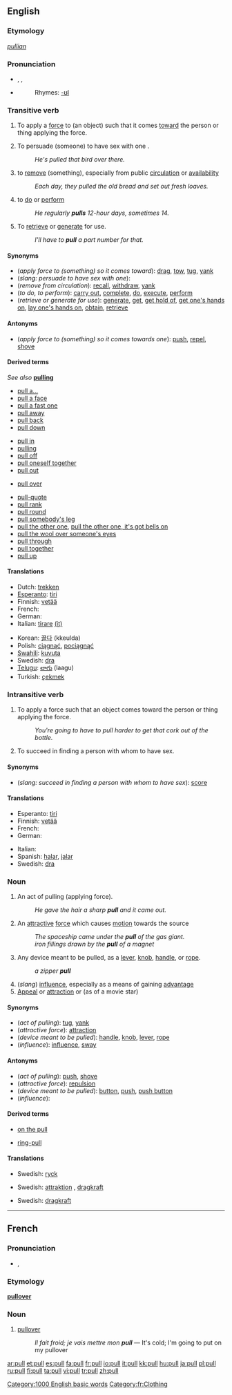 ==English==
===Etymology===
{{OE.}} ''[[pullian]]''

===Pronunciation===
*{{AHD|po͝ol}}, {{IPA|/pʊl/}}, {{SAMPA|/pUl/}}
*{{audio|en-us-pull.ogg|Audio (US)}}
*:Rhymes: [[Rhymes:English:-ʊl|-ʊl]]

===Transitive verb===
{{en-verb}}

#To apply a [[force]] to (an object) such that it comes [[toward]] the person or thing applying the force.
#{{context|slang}} To persuade (someone) to have sex with one<!-- or to be 'on the pull' (willing to have sex)-->.
#:''He's pulled that bird over there.''
#to [[remove]] (something), especially from public [[circulation]] or [[availability]]
#:''Each day, they pulled the old bread and set out fresh loaves.''
#{{context|informal}} to [[do]] or [[perform]]
#:''He regularly '''pulls''' 12-hour days, sometimes 14.''
#To [[retrieve]] or [[generate]] for use.
#:''I'll have to '''pull''' a part number for that.''

====Synonyms====
*(''apply force to (something) so it comes toward''): [[drag]], [[tow]], [[tug]], [[yank]]
*(''slang: persuade to have sex with one''):
*(''remove from circulation''): [[recall]], [[withdraw]], [[yank]]
*(''to do, to perform''): [[carry out]], [[complete]], [[do]], [[execute]], [[perform]]
*(''retrieve or generate for use''): [[generate]], [[get]], [[get hold of]], [[get one's hands on]], [[lay one's hands on]], [[obtain]], [[retrieve]]

====Antonyms====
*(''apply force to (something) so it comes towards one''): [[push]], [[repel]], [[shove]]

====Derived terms====
''See also'' '''[[pulling]]'''<!--as "pulling power"-->
{{rel-top|Terms derived from the verb ''to pull''}}
*[[pull a|pull a...]]
*[[pull a face]]
*[[pull a fast one]]
*[[pull away]]
*[[pull back]]
*[[pull down]]
<!--"pulley" is not derived from "pull"-->
*[[pull in]]
*[[pulling]]
*[[pull off]]
*[[pull oneself together]] 
*[[pull out]]
{{rel-mid}}
*[[pull over]]
<!--"pullover" is derived from "pull over"-->
*[[pull-quote]]
*[[pull rank]]
*[[pull round]]
*[[pull somebody's leg]]
*[[pull the other one]], [[pull the other one, it's got bells on]]
*[[pull the wool over someone's eyes]]
*[[pull through]]
*[[pull together]] 
*[[pull up]]
<!--"pull-up" is derived from "pull up"-->
{{rel-bottom}}

====Translations====
{{trans-top|apply force to (something) so it comes towards one}}
*Dutch: [[trekken]]
*[[Esperanto]]: [[tiri]]
*Finnish: [[vetää]]
*French: {{t|fr|tirer}}
*German: {{t|de|ziehen}}
*Italian: [[tirare]] [[:it:tirare|(it)]]
{{trans-mid}}
*Korean: [[끌다]] (kkeulda)
*Polish: [[ciągnąć]], [[pociągnąć]]
*[[Swahili]]: [[kuvuta]]
*Swedish: [[dra]]
*[[Telugu]]: [[లాగు]] (laagu)
*Turkish: [[çekmek]]
{{trans-bottom}}

{{trans-top|slang: persuade (a person) to have sex with one}}
{{trans-mid}}
{{trans-bottom}}

{{trans-top|remove (something) from circulation}}
{{trans-mid}}
{{trans-bottom}}

{{trans-top|do, perform}}
{{trans-mid}}
{{trans-bottom}}

{{trans-top|retrieve or generate for use}}
{{trans-mid}}
{{trans-bottom}}

===Intransitive verb===
{{en-verb}}

#To apply a force such that an object comes toward the person or thing applying the force.
#:''You're going to have to pull harder to get that cork out of the bottle.''
#{{context|slang}} To succeed in finding a person with whom to have sex.

====Synonyms====
*(''slang: succeed in finding a person with whom to have sex''): [[score]]

====Translations====
{{trans-top|apply force such that an object comes toward the person or thing applying the force}}
*Esperanto: [[tiri]]
*Finnish: [[vetää]]
*French: {{t|fr|tirer}}
*German: {{t|de|ziehen}}
{{trans-mid}}
*Italian: {{t|it|tirare}}
*Spanish: [[halar]], [[jalar]]
*Swedish: [[dra]]
{{trans-bottom}}

{{trans-top|succeed in finding a person with whom to have sex}}
{{trans-mid}}
{{trans-bottom}}

===Noun===
{{en-noun}}

#An act of pulling (applying force).
#:''He gave the hair a sharp '''pull''' and it came out.''
#An [[attractive]] [[force]] which causes [[motion]] towards the source
#:''The spaceship came under the '''pull''' of the gas giant.''
#:''iron fillings drawn by the '''pull''' of a magnet''
#Any device meant to be pulled, as a [[lever]], [[knob]], [[handle]], or [[rope]].
#:''a zipper '''pull'''''
#(''slang'') [[influence]], especially as a means of gaining [[advantage]]
#[[appeal|Appeal]] or [[attraction]] or (as of a movie star)

====Synonyms====
*(''act of pulling''): [[tug]], [[yank]]
*(''attractive force''): [[attraction]]
*(''device meant to be pulled''): [[handle]], [[knob]], [[lever]], [[rope]]
*(''influence''): [[influence]], [[sway]]

====Antonyms====
*(''act of pulling''): [[push]], [[shove]]
*(''attractive force''): [[repulsion]]
*(''device meant to be pulled''): [[button]], [[push]], [[push button]]
*(''influence''):

====Derived terms====
{{rel-top|Terms derived from the noun ''pull''}}
*[[on the pull]]
{{rel-mid}}
*[[ring-pull]]
{{rel-bottom}}

====Translations====
{{trans-top|act of pulling}}
{{trans-mid}}
*Swedish: [[ryck]] {{n}}
{{trans-bottom}}

{{trans-top|attractive force}}
{{trans-mid}}
*Swedish: [[attraktion]] {{c}}, [[dragkraft]] {{c}}
{{trans-bottom}}

{{trans-top|device meant to be pulled}}
{{trans-mid}}
{{trans-bottom}}

{{trans-top|influence}}
{{trans-mid}}
{{trans-bottom}}

{{trans-top|appeal}}
{{trans-mid}}
*Swedish: [[dragkraft]] {{c}}
{{trans-bottom}}

[[Category:1000 English basic words]]

----
==French==
===Pronunciation===
*{{IPA|/pyl/}}, {{SAMPA|/pyl/}}

===Etymology===
{{E.}} '''[[pullover]]'''

===Noun===
{{en-noun|m}}
# [[pullover]]<!--"sweatshirt" is not the same garment-->
#: ''Il fait froid; je vais mettre mon '''pull''''' &mdash; It's cold; I'm going to put on my pullover

[[Category:fr:Clothing]]

[[ar:pull]]
[[et:pull]]
[[es:pull]]
[[fa:pull]]
[[fr:pull]]
[[io:pull]]
[[it:pull]]
[[kk:pull]]
[[hu:pull]]
[[ja:pull]]
[[pl:pull]]
[[ru:pull]]
[[fi:pull]]
[[ta:pull]]
[[vi:pull]]
[[tr:pull]]
[[zh:pull]]